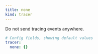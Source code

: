 ```yaml
---
title: none
kind: tracer
---
```


Do not send tracing events anywhere.

```yml
# Config fields, showing default values
tracer:
  none: {}
```


